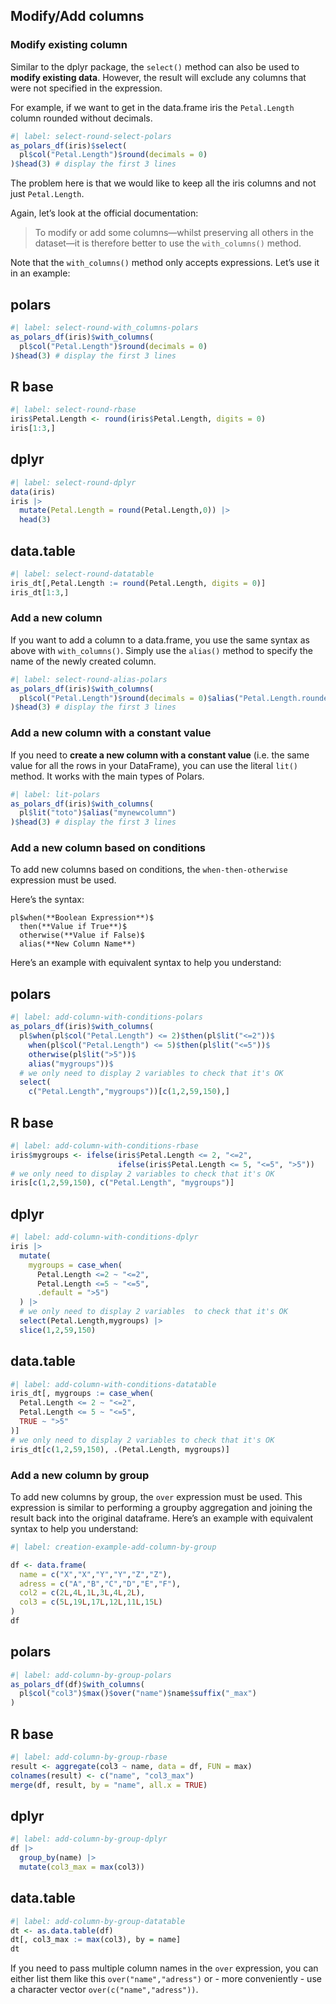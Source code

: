 ## Modify/Add columns

### Modify existing column

Similar to the dplyr package, the `select()` method can also be used to **modify existing data**. However, the result will exclude any columns that were not specified in the expression.

For example, if we want to get in the data.frame iris the `Petal.Length` column rounded without decimals.

```r
#| label: select-round-select-polars
as_polars_df(iris)$select(
  pl$col("Petal.Length")$round(decimals = 0)
)$head(3) # display the first 3 lines
```

The problem here is that we would like to keep all the iris columns and not just `Petal.Length`.

Again, let's look at the official documentation:

> To modify or add some columns---whilst preserving all others in the dataset---it is therefore better to use the `with_columns()` method.

Note that the `with_columns()` method only accepts expressions.
Let's use it in an example:

::: {.panel-tabset}
## polars

```r
#| label: select-round-with_columns-polars
as_polars_df(iris)$with_columns(
  pl$col("Petal.Length")$round(decimals = 0)
)$head(3) # display the first 3 lines
```

## R base

```r
#| label: select-round-rbase
iris$Petal.Length <- round(iris$Petal.Length, digits = 0)
iris[1:3,]
```

## dplyr

```r
#| label: select-round-dplyr
data(iris)
iris |>
  mutate(Petal.Length = round(Petal.Length,0)) |>
  head(3)
```

## data.table

```r
#| label: select-round-datatable
iris_dt[,Petal.Length := round(Petal.Length, digits = 0)]
iris_dt[1:3,]
```
:::

### Add a new column

If you want to add a column to a data.frame, you use the same syntax as above with `with_columns()`. Simply use the `alias()` method to specify the name of the newly created column.

```r
#| label: select-round-alias-polars
as_polars_df(iris)$with_columns(
  pl$col("Petal.Length")$round(decimals = 0)$alias("Petal.Length.rounded")
)$head(3) # display the first 3 lines
```

### Add a new column with a constant value

If you need to **create a new column with a constant value** (i.e. the same value for all the rows in your DataFrame), you can use the literal `lit()` method. It works with the main types of Polars.

```r
#| label: lit-polars
as_polars_df(iris)$with_columns(
  pl$lit("toto")$alias("mynewcolumn")
)$head(3) # display the first 3 lines
```

### Add a new column based on conditions

To add new columns based on conditions, the `when-then-otherwise` expression must be used.

Here's the syntax:

```
pl$when(**Boolean Expression**)$
  then(**Value if True**)$
  otherwise(**Value if False)$
  alias(**New Column Name**)
```

Here's an example with equivalent syntax to help you understand:

::: {.panel-tabset}
## polars

```r
#| label: add-column-with-conditions-polars
as_polars_df(iris)$with_columns(
  pl$when(pl$col("Petal.Length") <= 2)$then(pl$lit("<=2"))$
    when(pl$col("Petal.Length") <= 5)$then(pl$lit("<=5"))$
    otherwise(pl$lit(">5"))$
    alias("mygroups"))$
  # we only need to display 2 variables to check that it's OK
  select(
    c("Petal.Length","mygroups"))[c(1,2,59,150),]
```

## R base

```r
#| label: add-column-with-conditions-rbase
iris$mygroups <- ifelse(iris$Petal.Length <= 2, "<=2",
                        ifelse(iris$Petal.Length <= 5, "<=5", ">5"))
# we only need to display 2 variables to check that it's OK
iris[c(1,2,59,150), c("Petal.Length", "mygroups")]
```

## dplyr

```r
#| label: add-column-with-conditions-dplyr
iris |>
  mutate(
    mygroups = case_when(
      Petal.Length <=2 ~ "<=2",
      Petal.Length <=5 ~ "<=5",
      .default = ">5")
  ) |>
  # we only need to display 2 variables  to check that it's OK
  select(Petal.Length,mygroups) |>
  slice(1,2,59,150)
```

## data.table

```r
#| label: add-column-with-conditions-datatable
iris_dt[, mygroups := case_when(
  Petal.Length <= 2 ~ "<=2",
  Petal.Length <= 5 ~ "<=5",
  TRUE ~ ">5"
)]
# we only need to display 2 variables to check that it's OK
iris_dt[c(1,2,59,150), .(Petal.Length, mygroups)]
```
:::

### Add a new column by group

To add new columns by group, the `over` expression must be used.
This expression is similar to performing a groupby aggregation and joining the result back into the original dataframe.
Here's an example with equivalent syntax to help you understand:

```r
#| label: creation-example-add-column-by-group

df <- data.frame(
  name = c("X","X","Y","Y","Z","Z"),
  adress = c("A","B","C","D","E","F"),
  col2 = c(2L,4L,1L,3L,4L,2L),
  col3 = c(5L,19L,17L,12L,11L,15L)
)
df
```


::: {.panel-tabset}
## polars

```r
#| label: add-column-by-group-polars
as_polars_df(df)$with_columns(
  pl$col("col3")$max()$over("name")$name$suffix("_max")
)
```

## R base

```r
#| label: add-column-by-group-rbase
result <- aggregate(col3 ~ name, data = df, FUN = max)
colnames(result) <- c("name", "col3_max")
merge(df, result, by = "name", all.x = TRUE)
```

## dplyr

```r
#| label: add-column-by-group-dplyr
df |>
  group_by(name) |>
  mutate(col3_max = max(col3))
```

## data.table

```r
#| label: add-column-by-group-datatable
dt <- as.data.table(df)
dt[, col3_max := max(col3), by = name]
dt
```
:::

::: {.callout-tip}
If you need to pass multiple column names in the `over` expression, you can either list them like this `over("name","adress")` or - more conveniently - use a character vector `over(c("name","adress"))`.
:::